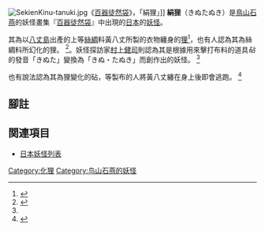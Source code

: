 [[File:SekienKinu-tanuki.jpg|right]]《[[百器徒然袋|百器徒然袋]]》，「絹狸」]]
'''絹狸'''（きぬたぬき）是[[鳥山石燕|鳥山石燕]]的妖怪畫集『[[百器徒然袋|百器徒然袋]]』中出現的[[日本|日本]]的[[妖怪|妖怪]]。

其為以[[八丈島|八丈島]]出產的上等[[絲綢|絲綢]]料黃八丈所製的衣物纏身的[[貉|狸]]<ref>{{Cite book<!--|和書-->|author=高田衛監修稲田篤信・田中直日編|title=鳥山石燕畫図百鬼夜行|year=1992|publisher=國書刊行會|isbn=978-4-336-03386-4|pages=271 頁}}</ref>，也有人認為其為絲綢料所幻化的狸。 <ref name="murakami">{{Cite book<!--|和書-->|author=[[村上健司|村上健司]]編著|title=日本妖怪大事典|year=2005|publisher=[[角川書店|角川書店]]|series=Kwai books| isbn=978-4-04-883926-6|pages=135頁}}</ref>。妖怪探訪家[[村上健司|村上健司]]則認為其是根據用來擊打布料的道具''砧''的發音「きぬた」變換為「きぬ・たぬき」而創作出的妖怪。 <ref name="murakami" />

也有說法認為其為狸變化的砧，等製布的人將黃八丈纏在身上後即會逃跑。 <ref name="mizuki">{{Cite book<!--|和書-->|author=[[水木茂|水木茂]]|title=妖鬼化1 関東・北海道・沖縄編|year=2004|publisher= Softgarage|isbn= 978-4-86133-004-9|pages=43頁}}</ref>

== 腳註 ==
<references/>

== 関連項目 ==
* [[日本妖怪列表|日本妖怪列表]]

{{stub|日本妖怪|Japan-myth-stub.gif}}

{{DEFAULTSORT:きぬたぬき}}
[[Category:化狸|Category:化狸]]
[[Category:鸟山石燕的妖怪|Category:鸟山石燕的妖怪]]